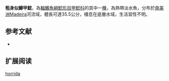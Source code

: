 {{Speciesbox
| name = 粗身似鱒甲鯰
| image = 
| image_width = 250px
| image_caption = 
| status = NE
| status_system = IUCN3.1
| genus = Squaliforma
| species = horrida
| authority = [[Kner|Kner]], 1854
| synonyms = *''Hypostomus horridus '',Kner, 1854 
}}

'''粗身似鱒甲鯰'''，為[[輻鰭魚綱|輻鰭魚綱]][[鯰形目|鯰形目]][[甲鯰科|甲鯰科]]的其中一[[種|種]]，為熱帶淡水魚，分布於[[南美洲|南美洲]]Madeira河流域，體長可達35.5公分，棲息在底層水域，生活習性不明。

==参考文献==
*{{FishBase_species|genus=Squaliforma|species=horrida|year=2015|month=1}}

== 扩展阅读 ==
{{refbegin}}
{{wikispecies-inline|Squaliforma horrida|粗身似鱒甲鯰}}
{{refend}}
{{Taxonbar|from=Q942207}}

[[Category:似鱒甲鯰屬|horrida]]